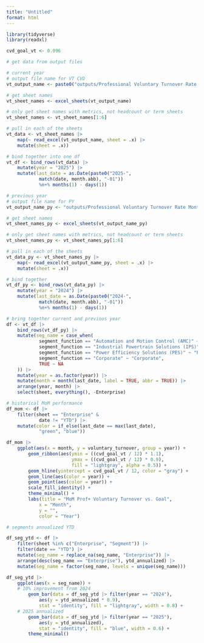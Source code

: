```yaml
---
title: "Untitled"
format: html
---
```



```r
library(tidyverse)
library(readxl)

cvd_goal_vt <- 0.096
```


```r
# get data from output files

# current year
# output file name for VT CVD
vt_output_name <- paste0("outputs/Professional Voluntary Turnover Rate Monthly ", start_date, " to ", end_date, ".xlsx")

# get sheet names
vt_sheet_names <- excel_sheets(vt_output_name)

# only get sheet names with metrics, not headcount or term sheets
vt_sheet_names <- vt_sheet_names[1:6]

# pull in each of the sheets
vt_data <- vt_sheet_names |> 
    map(~ read_excel(vt_output_name, sheet = .x) |> 
    mutate(sheet = .x))

# bind together into one df
vt_df <- bind_rows(vt_data) |> 
    mutate(year = "2025") |> 
    mutate(last_date = as.Date(paste0("2025-", 
            match(date, month.abb), "-01")) 
            %m+% months(1) - days(1))

# previous year
# output file name for PY 
vt_output_name_py <- "outputs/Professional Voluntary Turnover Rate Monthly 2024-01-01 to 2024-12-31.xlsx"

# get sheet names
vt_sheet_names_py <- excel_sheets(vt_output_name_py)

# only get sheet names with metrics, not headcount or term sheets
vt_sheet_names_py <- vt_sheet_names_py[1:6]

# pull in each of the sheets
vt_data_py <- vt_sheet_names_py |> 
    map(~ read_excel(vt_output_name_py, sheet = .x) |> 
    mutate(sheet = .x))

# bind together
vt_df_py <- bind_rows(vt_data_py) |> 
    mutate(year = "2024") |> 
    mutate(last_date = as.Date(paste0("2024-", 
            match(date, month.abb), "-01")) 
            %m+% months(1) - days(1))

# bring together current and previous year
df <- vt_df |> 
    bind_rows(vt_df_py) |> 
    mutate(seg_name = case_when(
            segment_function == "Automation and Motion Control (AMC)" ~ "AMC",
            segment_function == "Industrial Powertrain Solutions (IPS)" ~ "IPS",
            segment_function == "Power Efficiency Solutions (PES)" ~ "PES",
            segment_function == "Corporate" ~ "Corporate",
            TRUE ~ NA
    )) |> 
    mutate(year = as.factor(year)) |> 
    mutate(month = month(last_date, label = TRUE, abbr = TRUE)) |> 
    arrange(year, month) |> 
    select(sheet, everything(), -Enterprise)
```


```r
# historical MoM performance
df_mom <- df |> 
    filter(sheet == "Enterprise" &
            date != "YTD") |> 
    mutate(color = if_else(last_date == max(last_date), 
            "green", "blue"))

df_mom |> 
    ggplot(aes(x = month, y = voluntary_turnover, group = year)) +
        geom_ribbon(aes(ymin = ((cvd_goal_vt / 12) * 1.1), 
                        ymax = ((cvd_goal_vt / 12) * 0.9),
                        fill = "lightgray", alpha = 0.5)) +
        geom_hline(yintercept = cvd_goal_vt / 12, color = "gray") +
        geom_line(aes(color = year)) +
        geom_point(aes(color = year)) +
        scale_fill_identity() +
        theme_minimal() +
        labs(title = "MoM Prof+ Voluntary Turnover vs. Goal", 
            x = "Month",
            y = "",
            color = "Year")
```


```r
# segments annualized YTD

df_seg_ytd <- df |> 
    filter(sheet %in% c("Enterprise", "Segment")) |> 
    filter(date == "YTD") |> 
    mutate(seg_name = replace_na(seg_name, "Enterprise")) |> 
    arrange(desc(seg_name == "Enterprise"), ytd_annualized) |> 
    mutate(seg_name = factor(seg_name, levels = unique(seg_name)))

df_seg_ytd |> 
    ggplot(aes(x = seg_name)) +
    # 10% improvement from 2024
        geom_bar(data = df_seg_ytd |> filter(year == "2024"),
            aes(y = ytd_annualized * 0.9), 
            stat = "identity", fill = "lightgray", width = 0.8) +    
    # 2025 annualized
        geom_bar(data = df_seg_ytd |> filter(year == "2025"), 
            aes(y = ytd_annualized), 
            stat = "identity", fill = "blue", width = 0.6) +
        theme_minimal()
        
```
